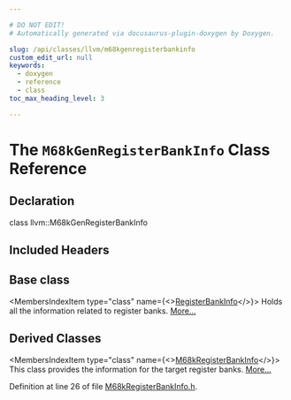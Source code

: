 ```yaml
---

# DO NOT EDIT!
# Automatically generated via docusaurus-plugin-doxygen by Doxygen.

slug: /api/classes/llvm/m68kgenregisterbankinfo
custom_edit_url: null
keywords:
  - doxygen
  - reference
  - class
toc_max_heading_level: 3

---
```





# The `M68kGenRegisterBankInfo` Class Reference

<DoxygenPage pluginConfig={pluginConfig}>



## Declaration

<CodeBlock>class llvm::M68kGenRegisterBankInfo</CodeBlock>

## Included Headers

<IncludesList>
<IncludesListItem
  filePath="Target/M68k/GISel/M68kRegisterBankInfo.h"
  permalink="/docs/api/files/lib/lib/target/lib/target/m68k/lib/target/m68k/gisel/m68kregisterbankinfo-h"
  isLocal="true" />
</IncludesList>

## Base class

<MembersIndex>

<MembersIndexItem
  type="class"
  name={<><a href="/docs/api/classes/llvm/registerbankinfo">RegisterBankInfo</a></>}>
Holds all the information related to register banks. <a href="/docs/api/classes/llvm/registerbankinfo/#details">More...</a>
</MembersIndexItem>

</MembersIndex>

## Derived Classes

<MembersIndex>

<MembersIndexItem
  type="class"
  name={<><a href="/docs/api/classes/llvm/m68kregisterbankinfo">M68kRegisterBankInfo</a></>}>
This class provides the information for the target register banks. <a href="/docs/api/classes/llvm/m68kregisterbankinfo/#details">More...</a>
</MembersIndexItem>

</MembersIndex>


Definition at line 26 of file <a href="/docs/api/files/lib/lib/target/lib/target/m68k/lib/target/m68k/gisel/m68kregisterbankinfo-h">M68kRegisterBankInfo.h</a>.

</DoxygenPage>
